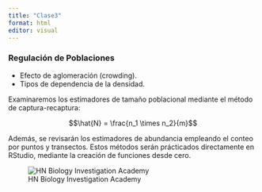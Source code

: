---
title: "Clase3"
format: html
editor: visual
---


### Regulación de Poblaciones

-   Efecto de aglomeración (crowding).
-   Tipos de dependencia de la densidad.


Examinaremos los estimadores de tamaño poblacional mediante el método de captura-recaptura:

$$\hat{N} = \frac{n_1 \times n_2}{m}$$

Además, se revisarán los estimadores de abundancia empleando el conteo por puntos y transectos. Estos métodos serán prácticados directamente en RStudio, mediante la creación de funciones desde cero.

![HN Biology Investigation Academy](HN%20Cursos%20publicidad/HN%20Biology%20Inv%20large.jpg)
